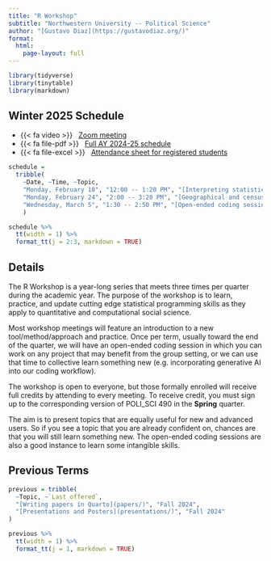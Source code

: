 ```yaml
---
title: "R Workshop"
subtitle: "Northwestern University -- Political Science"
author: "[Gustavo Diaz](https://gustavodiaz.org/)"
format: 
  html:
    page-layout: full
---
```


```r
library(tidyverse)
library(tinytable)
library(markdown)
```

## Winter 2025 Schedule

<!-- - {{< fa clock >}} &nbsp; 3:00 -- 4:20 PM -->
<!-- - {{< fa location-dot >}} &nbsp; Scott Hall 212 -->
- {{< fa video >}} &nbsp; [Zoom meeting](https://northwestern.zoom.us/j/94652528071?pwd=bfBocxKncYkfZbTYiCIlJqhqxwx7EY.1)
- {{< fa file-pdf >}} &nbsp; [Full AY 2024-25 schedule](schedule.pdf)
- {{< fa file-excel >}} &nbsp; [Attendance sheet for registered students](https://forms.office.com/r/m8ZT8aDpVr)

```r
schedule =
  tribble(
    ~Date, ~Time, ~Topic,
    "Monday, February 10", "12:00 -- 1:20 PM", "[Interpreting statistical models (*guest:* Vincent Arel-Bundock)](models/)",
    "Monday, February 24", "2:00 -- 3:20 PM", "[Geographical and census data (*guest:* Michelle Bueno Vasquez)](census/)",
    "Wednesday, March 5", "1:30 -- 2:50 PM", "[Open-ended coding session](open_winter/)",
    )
```


```r
schedule %>% 
  tt(width = 1) %>% 
  format_tt(j = 2:3, markdown = TRUE)
```


## Details

The R Workshop is a year-long series that meets three times per quarter during the academic year. The purpose of the workshop is to learn, practice, and update cutting edge statistical programming skills as they apply to quantitative and computational social science.

Most workshop meetings will feature an introduction to a new tool/method/approach and practice. Once per term, usually toward the end of the quarter, we will have an open-ended coding session in which you can work on any project that may benefit from the group setting, or we can use that time to collective learn something new (e.g. incorporating generative AI into our coding workflow).

The workshop is open to everyone, but those formally enrolled will receive full credits by attending to every meeting. To receive credit, you must sign up to the corresponding version of POLI_SCI 490 in the **Spring** quarter.

The aim is to present topics that are equally useful for new and advanced users. So if you see a topic that you are already confident on, chances are that you will still learn something new. The open-ended coding sessions are also a good instance to learn some intangible skills.

## Previous Terms

```r
previous = tribble(
  ~Topic, ~`Last offered`,
  "[Writing papers in Quarto](papers/)", "Fall 2024",
  "[Presentations and Posters](presentations/)", "Fall 2024"
)
```

```r
previous %>% 
  tt(width = 1) %>% 
  format_tt(j = 1, markdown = TRUE)
```



